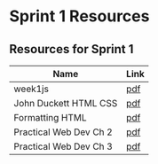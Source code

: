 # Sprint 1 Resources

## Resources for Sprint 1

| Name                   | Link                             | 
| ---------------------- | -------------------------------- | 
| week1js                | [pdf](/pdf/week1js.pdf)           | 
| John Duckett HTML CSS  | [pdf](/pdf/Jon_Duckett_HTML_CSS.pdf)          | 
| Formatting HTML        | [pdf](/pdf/Formatting_Indenting_Your_HTML_Scott_Granneman.pdf)       | 
| Practical Web Dev Ch 2 | [pdf](/pdf/Practical_Web_Development_Chapter_2_HTML.pdf)        | 
| Practical Web Dev Ch 3 | [pdf](/pdf/Practical_Web_Development_Chapter_3_CSS.pdf)            | 

